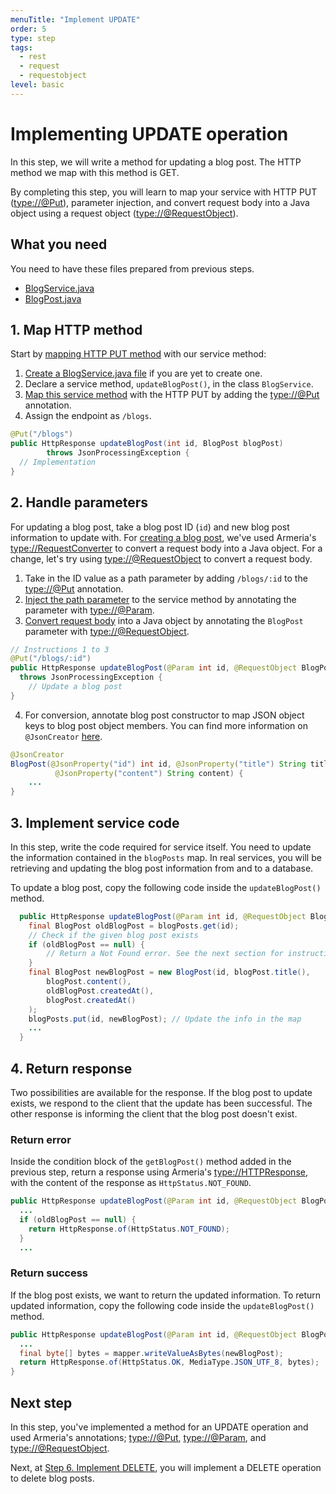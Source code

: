 ```yaml
---
menuTitle: "Implement UPDATE"
order: 5
type: step
tags:
  - rest
  - request
  - requestobject
level: basic
---
```


# Implementing UPDATE operation

In this step, we will write a method for updating a blog post. The HTTP method we map with this method is GET.

<TutorialSteps current={5} />

By completing this step, you will learn to map your service with HTTP PUT (<type://@Put>), parameter injection, and convert request body into a Java object using a request object (<type://@RequestObject>).

## What you need

You need to have these files prepared from previous steps.

- [BlogService.java](./tutorial-blog-rest-step3#0-create-a-service-file)
- [BlogPost.java](./tutorial-blog-rest-step2)

## 1. Map HTTP method

Start by [mapping HTTP PUT method](/docs/server-annotated-service#mapping-http-service-methods) with our service method:

1. [Create a BlogService.java file](./tutorial-blog-rest-step3#0-create-a-service-file) if you are yet to create one.
2. Declare a service method, `updateBlogPost()`, in the class `BlogService`.
3. [Map this service method](/docs/server-annotated-service#mapping-http-service-methods) with the HTTP PUT by adding the <type://@Put> annotation.
4. Assign the endpoint as `/blogs`.

```java filename=BlogService.java highlight=1
@Put("/blogs")
public HttpResponse updateBlogPost(int id, BlogPost blogPost)
        throws JsonProcessingException {
  // Implementation
}
```

## 2. Handle parameters

For updating a blog post, take a blog post ID (`id`) and new blog post information to update with. For [creating a blog post](./tutorial-blog-rest-step3), we've used Armeria's <type://RequestConverter> to convert a request body into a Java object. For a change, let's try using <type://@RequestObject> to convert a request body.

1. Take in the ID value as a path parameter by adding `/blogs/:id` to the <type://@Put> annotation.
2. [Inject the path parameter](/docs/server-annotated-service#parameter-injection) to the service method by annotating the parameter with <type://@Param>.
3. [Convert request body](/docs/server-annotated-service#converting-an-http-request-to-a-java-object) into a Java object by annotating the `BlogPost` parameter with <type://@RequestObject>.
  ```java filename=BlogService.java
  // Instructions 1 to 3
  @Put("/blogs/:id")
  public HttpResponse updateBlogPost(@Param int id, @RequestObject BlogPost blogPost)
    throws JsonProcessingException {
      // Update a blog post
  }
  ```
4. For conversion, annotate blog post constructor to map JSON object keys to blog post object members. You can find more information on `@JsonCreator` [here](https://www.baeldung.com/jackson-annotations#1-jsoncreator).
  ```java filename=BlogPost.java
  @JsonCreator
  BlogPost(@JsonProperty("id") int id, @JsonProperty("title") String title,
            @JsonProperty("content") String content) {
      ...
  }
  ```

## 3. Implement service code

In this step, write the code required for service itself. You need to update the information contained in the `blogPosts` map. In real services, you will be retrieving and updating the blog post information from and to a database.

To update a blog post, copy the following code inside the `updateBlogPost()` method.

```java filename=BlogService.java
  public HttpResponse updateBlogPost(@Param int id, @RequestObject BlogPost blogPost){
    final BlogPost oldBlogPost = blogPosts.get(id);
    // Check if the given blog post exists
    if (oldBlogPost == null) {
        // Return a Not Found error. See the next section for instructions
    }
    final BlogPost newBlogPost = new BlogPost(id, blogPost.title(),
        blogPost.content(),
        oldBlogPost.createdAt(),
        blogPost.createdAt()
    );
    blogPosts.put(id, newBlogPost); // Update the info in the map
    ...
  }
```

## 4. Return response

Two possibilities are available for the response. If the blog post to update exists, we respond to the client that the update has been successful. The other response is informing the client that the blog post doesn't exist.

### Return error

Inside the condition block of the `getBlogPost()` method added in the previous step, return a response using Armeria's <type://HTTPResponse>, with the content of the response as `HttpStatus.NOT_FOUND`.

```java filename=BlogService.java highlight=4
public HttpResponse updateBlogPost(@Param int id, @RequestObject BlogPost blogPost){
  ...
  if (oldBlogPost == null) {
    return HttpResponse.of(HttpStatus.NOT_FOUND);
  }
  ...
```

### Return success

If the blog post exists, we want to return the updated information. To return updated information, copy the following code inside the `updateBlogPost()` method.

```java filename=BlogService.java
public HttpResponse updateBlogPost(@Param int id, @RequestObject BlogPost blogPost){
  ...
  final byte[] bytes = mapper.writeValueAsBytes(newBlogPost);
  return HttpResponse.of(HttpStatus.OK, MediaType.JSON_UTF_8, bytes);
}
```

## Next step

In this step, you've implemented a method for an UPDATE operation and used Armeria's annotations; <type://@Put>, <type://@Param>, and <type://@RequestObject>.

Next, at [Step 6. Implement DELETE](./tutorial-blog-rest-step6), you will implement a DELETE operation to delete blog posts.

<TutorialSteps current={5} />
